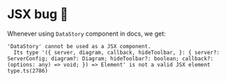 # JSX bug 🐛
Whenever using `DataStory` component in docs, we get:

```
'DataStory' cannot be used as a JSX component.
  Its type '({ server, diagram, callback, hideToolbar, }: { server?: ServerConfig; diagram?: Diagram; hideToolbar?: boolean; callback?: (options: any) => void; }) => Element' is not a valid JSX element type.ts(2786)
```